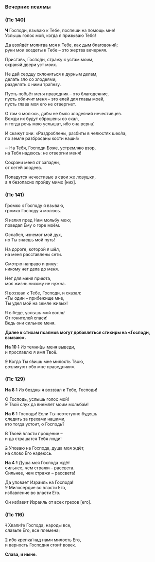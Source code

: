 <span id="vecherniePsalmi" />

### Вечерние псалмы

### (Пс 140)

**Ч** Господи, взываю к Тебе, поспеши на помощь мне!  
Услышь голос мой, когда я призываю Тебя!

Да взойдёт молитва моя к Тебе, как дым благовоний;  
руки мои воздеты к Тебе – это жертва вечерняя.

Приставь, Господи, стражу к устам моим,  
охраняй двери уст моих.

Не дай сердцу склониться к дурным делам,  
делать зло со злодеями,  
разделять с ними тра́пезу.

Пусть побьёт меня праведник – это благодеяние,  
пусть обличит меня – это елей для главы моей,  
пусть глава моя его не отвергнет.

О том я молюсь, дабы не было злодеяний нечестивцев.  
Вожди их будут сброшены со скал,  
и тогда речь мою услышат, ибо она верна́.

И скажут они: «Раздроблены, разбиты в челюстях шео́ла,  
по земле разбросаны кости наши!»

─ На Тебя, Господи Боже, устремляю взор,  
на Тебя надеюсь: не отвергни меня!

Сохрани меня от западни,  
от сете́й злодеев.

Попадутся нечестивые в свои же ловушки,  
а я безопасно пройду мимо <R>[</R>них<R>]</R>.

### (Пс 141)

Громко к Господу я взываю,  
громко Господу я молюсь.

Я излил пред Ним мольбу мою;  
поведал Ему о горе моём.

Ослабел, изнемог мой дух,  
но Ты знаешь мой путь!

На дороге, которой я шёл,  
на меня расставлены сети.

Смотрю направо и вижу:  
никому нет дела до меня.

Нет для меня приюта,  
моя жизнь никому не нужна.

Я воззвал к Тебе, Господи, и сказал:  
«Ты один – прибежище мне,  
Ты удел мой на земле живых!

Я в беде, услышь мой вопль!  
От гонителей спаси!  
Ведь они сильнее меня.

**Далее к стихам псалмов могут добавляться стихиры на «Господи, взываю».**

**На 10** ~~1~~ Из темни́цы меня выведи,  
и прославлю я имя Твоё.

~~2~~ Когда Ты я́вишь мне милость Твою,  
возликуют обо мне праведники».

### (Пс 129)

**На 8** ~~1~~ Из бездны я воззвал к Тебе, Господи!

О Господь, услышь голос мой!  
~~2~~ Твой слух да вне́млет моим мольба́м!

**На 6** ~~1~~ Господи! Если Ты неотступно будешь  
следить за грехами нашими,  
кто тогда устоит, о Господь?

В Твоей власти прощение –  
и да страшатся Тебя люди!

~~2~~ Уповаю на Господа, душа моя ждёт,  
на слово Его надеюсь.

**На 4** ~~1~~ Душа моя Господа ждёт  
сильнее, чем стражи – рассвета.  
Сильнее, чем стражи – рассвета!

Да уповает Израиль на Господа!  
~~2~~ Милосердие во власти Его,  
избавление во власти Его.

Он избавит Израиль от всех грехов <R>[</R>его<R>]</R>.

### (Пс 116)

~~1~~ Хвали́те Господа, народы все,  
славьте Его, все племена;

~~2~~ ибо крепка́ над нами милость Его,  
и верность Господня стои́т вовек.

**Слава, и ныне.**
